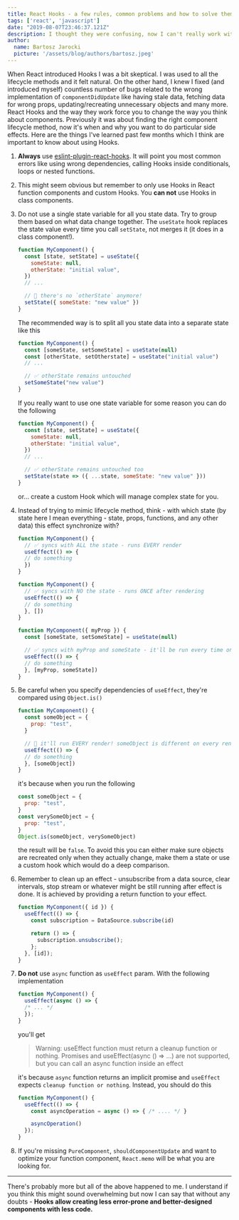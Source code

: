 ```yaml
---
title: React Hooks - a few rules, common problems and how to solve them
tags: ['react', 'javascript']
date: "2019-08-07T23:46:37.121Z"
description: I thought they were confusing, now I can't really work without them.
author:
  name: Bartosz Jarocki
  picture: '/assets/blog/authors/bartosz.jpeg'
---
```


When React introduced Hooks I was a bit skeptical. I was used to all the lifecycle methods and it felt natural.
On the other hand, I knew I fixed (and introduced myself) countless number of bugs related to the wrong implementation of `componentDidUpdate`
like having stale data, fetching data for wrong props, updating/recreating unnecessary objects and many more.
React Hooks and the way they work force you to change the way you think about components. Previously it was
about finding the right component lifecycle method, now it's when and why you want to do particular side effects.
Here are the things I've learned past few months which I think are important to know about using Hooks.

1. **Always** use [eslint-plugin-react-hooks](https://github.com/facebook/react/tree/master/packages/eslint-plugin-react-hooks). 
  It will point you most common errors like using wrong dependencies, calling Hooks inside conditionals, loops or nested functions.

2. This might seem obvious but remember to only use Hooks in React function components and custom Hooks. You **can not** use Hooks in class components.

3. Do not use a single state variable for all you state data. Try to group them based on what data change together.
  The `useState` hook replaces the state value every time you call `setState`, not merges it (it does in a class component!).

    ```js
    function MyComponent() {
      const [state, setState] = useState({
        someState: null,
        otherState: "initial value",
      })
      // ...

      // 🔴 there's no `otherState` anymore!
      setState({ someState: "new value" })
    }
    ```

    The recommended way is to split all you state data into a separate state like this

    ```js
    function MyComponent() {
      const [someState, setSomeState] = useState(null)
      const [otherState, setOtherstate] = useState("initial value")
      // ...

      // ✅ otherState remains untouched
      setSomeState("new value") 
    }
    ```

    If you really want to use one state variable for some reason you can do the following

    ```js
    function MyComponent() {
      const [state, setState] = useState({
        someState: null,
        otherState: "initial value",
      })
      // ...

      // ✅ otherState remains untouched too
      setState(state => ({ ...state, someState: "new value" })) 
    }
    ```

    or... create a custom Hook which will manage complex state for you.

4. Instead of trying to mimic lifecycle method, think - with which state (by state here I mean everything - state, props, functions, and any other data) this effect synchronize with?

    ```js
    function MyComponent() {
      // ✅ syncs with ALL the state - runs EVERY render
      useEffect(() => {
      // do something
      }) 
    }
    ```

    ```js
    function MyComponent() {
      // ✅ syncs with NO the state - runs ONCE after rendering
      useEffect(() => {
      // do something
      }, [])
    }
    ```

    ```js
    function MyComponent({ myProp }) {
      const [someState, setSomeState] = useState(null)

      // ✅ syncs with myProp and someState - it'll be run every time one of them changes
      useEffect(() => {
      // do something
      }, [myProp, someState])
    }
    ```

5. Be careful when you specify dependencies of `useEffect`, they're compared using `Object.is()`

    ```js
    function MyComponent() {
      const someObject = {
        prop: "test",
      }

      // 🔴 it'll run EVERY render! someObject is different on every render in terms of reference!
      useEffect(() => {
      // do something
      }, [someObject])
    }
    ```

    it's because when you run the following

    ```js
    const someObject = {
      prop: "test",
    }
    const verySomeObject = {
      prop: "test",
    }
    Object.is(someObject, verySomeObject)
    ```

    the result will be `false`. To avoid this you can either make sure objects are recreated only when they actually change, make them a state or use
    a custom hook which would do a deep comparison.

6. Remember to clean up an effect - unsubscribe from a data source, clear intervals, stop stream or whatever might be still running after effect is done.
 It is achieved by providing a return function to your effect.

    ```js
    function MyComponent({ id }) {
      useEffect(() => {
        const subscription = DataSource.subscribe(id)

        return () => {
          subscription.unsubscribe();
        };
      }, [id]);
    }
    ```

7. **Do not** use `async` function as `useEffect` param. With the following implementation

    ```js
    function MyComponent() {
      useEffect(async () => {
      /* ... */
      });
    }
    ```

    you'll get 
    > Warning: useEffect function must return a cleanup function or nothing. Promises and useEffect(async () => …) are not supported, but you can call an async function inside an effect

    it's because `async` function returns an implicit promise and `useEffect` expects `cleanup function or nothing`. Instead, you should do this

    ```js
    function MyComponent() {
      useEffect(() => {
        const asyncOperation = async () => { /* .... */ }

        asyncOperation()
      });
    }
    ```

8. If you're missing `PureComponent`, `shouldComponentUpdate` and want to optimize your function component, `React.memo` will be what you are looking for.

------

There's probably more but all of the above happened to me. I understand if you think this might sound overwhelming but now I can say that without any doubts - **Hooks allow creating less error-prone and better-designed components with less code.**

